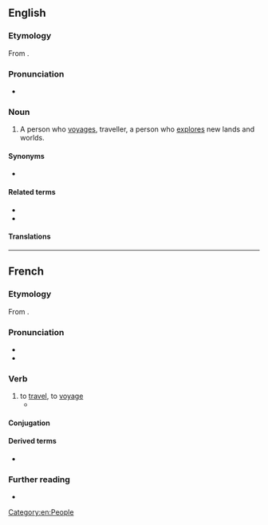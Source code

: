 ==English==
{{wikipedia|dab=voyager}}

===Etymology===
From {{af|en|voyage|-er|id2=agent noun}}.

===Pronunciation===
* {{audio|en|en-us-voyager.ogg|Audio (US)}}

===Noun===
{{en-noun}}

# A person who [[voyage]]s, traveller, a person who [[explore]]s new lands and worlds.

====Synonyms====
* {{l|en|traveller}}

====Related terms====
* {{l|en|voyage}}
* {{l|en|voyageur}}

====Translations====
{{trans-see|traveller}}

[[Category:en:People]]

----

==French==

===Etymology===
From {{af|fr|voyage|-er}}.

===Pronunciation===
* {{fr-IPA}}
* {{audio|fr|Fr-voyager.ogg|audio}}

===Verb===
{{fr-verb}}

# to [[travel]], to [[voyage]]
#* {{quote-song|fr|year=1986|author=Desireless|title=Voyage, Voyage|album=François|text=Voyage, voyage / Plus loin que la nuit et le jour (voyage, voyage) / Voyage (voyage) / Dans l'espace inouï de l'amour|t=Voyage, voyage / Further than the night and the day (voyage, voyage) / Voyage (voyage) / In the unheard-of space of love}}


====Conjugation====
{{fr-conj-auto}}

====Derived terms====
* {{l|fr|voyageur}}

===Further reading===
* {{R:TLFi}}